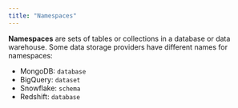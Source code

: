 ```yaml
---
title: "Namespaces"
---
```


**Namespaces** are sets of tables or collections in a database or data warehouse. Some data storage providers have
different names for namespaces:
- MongoDB: `database`
- BigQuery: `dataset`
- Snowflake: `schema`
- Redshift: `database`